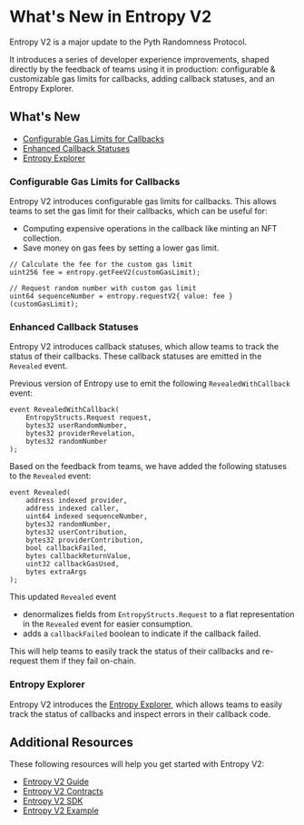 # What's New in Entropy V2

Entropy V2 is a major update to the Pyth Randomness Protocol.

It introduces a series of developer experience improvements, shaped directly by the feedback of teams using it in production:
configurable & customizable gas limits for callbacks, adding callback statuses, and an Entropy Explorer.

## What's New

- [Configurable Gas Limits for Callbacks](#configurable-gas-limits-for-callbacks)
- [Enhanced Callback Statuses](#enhanced-callback-statuses)
- [Entropy Explorer](#entropy-explorer)

### Configurable Gas Limits for Callbacks

Entropy V2 introduces configurable gas limits for callbacks.
This allows teams to set the gas limit for their callbacks, which can be useful for:

- Computing expensive operations in the callback like minting an NFT collection.
- Save money on gas fees by setting a lower gas limit.

```solidity copy
// Calculate the fee for the custom gas limit
uint256 fee = entropy.getFeeV2(customGasLimit);

// Request random number with custom gas limit
uint64 sequenceNumber = entropy.requestV2{ value: fee }(customGasLimit);
```

### Enhanced Callback Statuses

Entropy V2 introduces callback statuses, which allow teams to track the status of their callbacks.
These callback statuses are emitted in the `Revealed` event.

Previous version of Entropy use to emit the following `RevealedWithCallback` event:

```solidity copy
event RevealedWithCallback(
    EntropyStructs.Request request,
    bytes32 userRandomNumber,
    bytes32 providerRevelation,
    bytes32 randomNumber
);
```

Based on the feedback from teams, we have added the following statuses to the `Revealed` event:

```solidity copy
event Revealed(
    address indexed provider,
    address indexed caller,
    uint64 indexed sequenceNumber,
    bytes32 randomNumber,
    bytes32 userContribution,
    bytes32 providerContribution,
    bool callbackFailed,
    bytes callbackReturnValue,
    uint32 callbackGasUsed,
    bytes extraArgs
);
```

This updated `Revealed` event

- denormalizes fields from `EntropyStructs.Request` to a flat representation in the `Revealed` event for easier consumption.
- adds a `callbackFailed` boolean to indicate if the callback failed.

This will help teams to easily track the status of their callbacks and re-request them if they fail on-chain.

### Entropy Explorer

Entropy V2 introduces the [Entropy Explorer](https://entropy-explorer.pyth.network/), which allows teams to easily track the status of callbacks and inspect errors in their callback code.

## Additional Resources

These following resources will help you get started with Entropy V2:

- [Entropy V2 Guide](./generate-random-numbers/evm.mdx)
- [Entropy V2 Contracts](https://github.com/pyth-network/pyth-crosschain/tree/main/target_chains/ethereum/contracts/contracts/entropy)
- [Entropy V2 SDK](https://github.com/pyth-network/pyth-crosschain/tree/main/target_chains/ethereum/entropy_sdk/solidity)
- [Entropy V2 Example](https://github.com/pyth-network/pyth-examples/tree/main/entropy/coin_flip)
